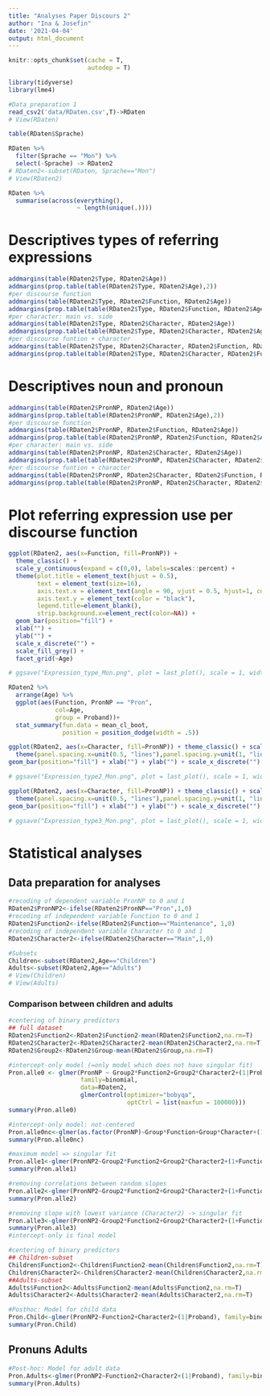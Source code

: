 ```yaml
---
title: "Analyses Paper Discours 2"
author: "Ina & Josefin"
date: '2021-04-04'
output: html_document
---
```


```r
knitr::opts_chunk$set(cache = T,
                      autodep = T)
```

```r
library(tidyverse)
library(lme4)
```

```r
#Data preparation 1
read_csv2('data/RDaten.csv',T)->RDaten
# View(RDaten)

table(RDaten$Sprache)
```

```r
RDaten %>% 
  filter(Sprache == "Mon") %>% 
  select(-Sprache) -> RDaten2
# RDaten2<-subset(RDaten, Sprache=="Mon")
# View(RDaten2)
```

```r
RDaten %>% 
  summarise(across(everything(),
                   ~ length(unique(.))))
```

# Descriptives types of referring expressions

```r
addmargins(table(RDaten2$Type, RDaten2$Age))
addmargins(prop.table(table(RDaten2$Type, RDaten2$Age),2))
#per discourse function
addmargins(table(RDaten2$Type, RDaten2$Function, RDaten2$Age))
addmargins(prop.table(table(RDaten2$Type, RDaten2$Function, RDaten2$Age),c(3,2)),1)
#per character: main vs. side
addmargins(table(RDaten2$Type, RDaten2$Character, RDaten2$Age))
addmargins(prop.table(table(RDaten2$Type, RDaten2$Character, RDaten2$Age),c(3,2)),1)
#per discourse funtion + character
addmargins(table(RDaten2$Type, RDaten2$Character, RDaten2$Function, RDaten2$Age))
addmargins(prop.table(table(RDaten2$Type, RDaten2$Character, RDaten2$Function, RDaten2$Age),c(4,3,2)),1)
```

# Descriptives noun and pronoun

```r
addmargins(table(RDaten2$PronNP, RDaten2$Age))
addmargins(prop.table(table(RDaten2$PronNP, RDaten2$Age),2))
#per discourse function
addmargins(table(RDaten2$PronNP, RDaten2$Function, RDaten2$Age))
addmargins(prop.table(table(RDaten2$PronNP, RDaten2$Function, RDaten2$Age),c(3,2)),1)
#per character: main vs. side
addmargins(table(RDaten2$PronNP, RDaten2$Character, RDaten2$Age))
addmargins(prop.table(table(RDaten2$PronNP, RDaten2$Character, RDaten2$Age),c(3,2)),1)
#per discourse funtion + character
addmargins(table(RDaten2$PronNP, RDaten2$Character, RDaten2$Function, RDaten2$Age))
addmargins(prop.table(table(RDaten2$PronNP, RDaten2$Character, RDaten2$Function, RDaten2$Age),c(4,3,2)),1)
```

# Plot referring expression use per discourse function

```r
ggplot(RDaten2, aes(x=Function, fill=PronNP)) +
  theme_classic() + 
  scale_y_continuous(expand = c(0,0), labels=scales::percent) + 
  theme(plot.title = element_text(hjust = 0.5),
        text = element_text(size=16),
        axis.text.x = element_text(angle = 90, vjust = 0.5, hjust=1, color = "black"),
        axis.text.y = element_text(color = "black"), 
        legend.title=element_blank(), 
        strip.background.x=element_rect(color=NA)) +
  geom_bar(position="fill") + 
  xlab("") + 
  ylab("") + 
  scale_x_discrete("") + 
  scale_fill_grey() + 
  facet_grid(~Age)

# ggsave("Expression_type_Mon.png", plot = last_plot(), scale = 1, width = 20, height = 8, units = c("cm"), dpi = 1000)
```

```r
RDaten2 %>% 
  arrange(Age) %>% 
  ggplot(aes(Function, PronNP == "Pron", 
             col=Age,
             group = Proband))+
  stat_summary(fun.data = mean_cl_boot,
               position = position_dodge(width = .5))
```


```r
ggplot(RDaten2, aes(x=Character, fill=PronNP)) + theme_classic() + scale_y_continuous(expand = c(0,0), labels=scales::percent) + 
  theme(panel.spacing.x=unit(0.5, "lines"),panel.spacing.y=unit(1, "lines"), plot.title = element_text(hjust = 0.5), text = element_text(size=16), axis.text.x = element_text(angle = 90, vjust = 0.5, hjust=1, color = "black"), axis.text.y = element_text(color = "black"), legend.title=element_blank(), strip.background.x=element_rect(color=NA), strip.background.y=element_rect(color=NA)) +
geom_bar(position="fill") + xlab("") + ylab("") + scale_x_discrete("") + scale_fill_grey("", limits=c("Pron", "NP"), labels=c("Pron"=" Pronoun", "NP" = " Lexical NP")) + facet_grid(vars(Age), vars(Function))

# ggsave("Expression_type2_Mon.png", plot = last_plot(), scale = 1, width = 20, height = 12, units = c("cm"), dpi = 1000)
```

```r
ggplot(RDaten2, aes(x=Character, fill=PronNP)) + theme_classic() + scale_y_continuous(expand = c(0,0), labels=scales::percent) + 
  theme(panel.spacing.x=unit(0.5, "lines"),panel.spacing.y=unit(1, "lines"), plot.title = element_text(hjust = 0.5), text = element_text(size=16), axis.text.x = element_text(angle = 90, vjust = 0.5, hjust=1, color = "black"), axis.text.y = element_text(color = "black"), legend.title=element_blank(), strip.background.x=element_rect(color=NA), strip.background.y=element_rect(color=NA)) +
geom_bar(position="fill") + xlab("") + ylab("") + scale_x_discrete("") + scale_fill_grey("", limits=c("Pron", "NP"), labels=c("Pron"=" Pronoun", "NP" = " Lexical NP")) + facet_grid(vars(Function), vars(Age))

# ggsave("Expression_type3_Mon.png", plot = last_plot(), scale = 1, width = 20, height = 12, units = c("cm"), dpi = 1000)
```

# Statistical analyses

## Data preparation for analyses

```r
#recoding of dependent variable PronNP to 0 and 1
RDaten2$PronNP2<-ifelse(RDaten2$PronNP=="Pron",1,0)
#recoding of independent variable Function to 0 and 1
RDaten2$Function2<-ifelse(RDaten2$Function=="Maintenance", 1,0)
#recoding of independent variable Character to 0 and 1
RDaten2$Character2<-ifelse(RDaten2$Character=="Main",1,0)
```

```r
#Subsets
Children<-subset(RDaten2,Age=="Children")
Adults<-subset(RDaten2,Age=="Adults")
# View(Children)
# View(Adults)
```

### Comparison between children and adults

```r
#centering of binary predictors
## full dataset
RDaten2$Function2<-RDaten2$Function2-mean(RDaten2$Function2,na.rm=T)
RDaten2$Character2<-RDaten2$Character2-mean(RDaten2$Character2,na.rm=T)
RDaten2$Group2<-RDaten2$Group-mean(RDaten2$Group,na.rm=T)
```

```r
#intercept-only model (=only model which does not have singular fit) 
Pron.alle0 <- glmer(PronNP ~ Group2*Function2+Group2*Character2+(1|Proband), 
                    family=binomial, 
                    data=RDaten2, 
                    glmerControl(optimizer="bobyqa", 
                                 optCtrl = list(maxfun = 100000)))
summary(Pron.alle0)
```

```r
#intercept-only model: not-centered 
Pron.alle0nc<-glmer(as.factor(PronNP)~Group*Function+Group*Character+(1|Proband), family=binomial, data=RDaten2, glmerControl(optimizer="bobyqa", optCtrl = list(maxfun = 100000)))
summary(Pron.alle0nc)
```
```r
#maximum model => singular fit
Pron.alle1<-glmer(PronNP2~Group2*Function2+Group2*Character2+(1+Function2+Character2|Proband), family=binomial, data=RDaten2, glmerControl(optimizer="bobyqa", optCtrl = list(maxfun = 100000)))
summary(Pron.alle1)
```
```r
#removing correlations between random slopes
Pron.alle2<-glmer(PronNP2~Group2*Function2+Group2*Character2+(1+Function2+Character2||Proband), family=binomial, data=RDaten2, glmerControl(optimizer="bobyqa", optCtrl = list(maxfun = 100000)))
summary(Pron.alle2)
```
```r
#removing slope with lowest variance (Character2) -> singular fit
Pron.alle3<-glmer(PronNP2~Group2*Function2+Group2*Character2+(1+Function2||Proband), family=binomial, data=RDaten2, glmerControl(optimizer="bobyqa", optCtrl = list(maxfun = 100000)))
summary(Pron.alle3)
#intercept-only is final model
```
```r
#centering of binary predictors
## Children-subset
Children$Function2<-Children$Function2-mean(Children$Function2,na.rm=T)
Children$Character2<-Children$Character2-mean(Children$Character2,na.rm=T)
##Adults-subset
Adults$Function2<-Adults$Function2-mean(Adults$Function2,na.rm=T)
Adults$Character2<-Adults$Character2-mean(Adults$Character2,na.rm=T)
```
```r
#Posthoc: Model for child data
Pron.Child<-glmer(PronNP2~Function2+Character2+(1|Proband), family=binomial, data=Children, glmerControl(optimizer="bobyqa", optCtrl = list(maxfun = 100000)))
summary(Pron.Child)
```
## Pronuns Adults
```r
#Post-hoc: Model for adult data
Pron.Adults<-glmer(PronNP2~Function2+Character2+(1|Proband), family=binomial, data=Adults, glmerControl(optimizer="bobyqa", optCtrl = list(maxfun = 100000)))
summary(Pron.Adults)
```